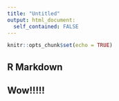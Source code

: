 ```yaml
---
title: "Untitled"
output: html_document:
  self_contained: FALSE
---
```


```r
knitr::opts_chunk$set(echo = TRUE)
```

## R Markdown {}

## Wow!!!!!

